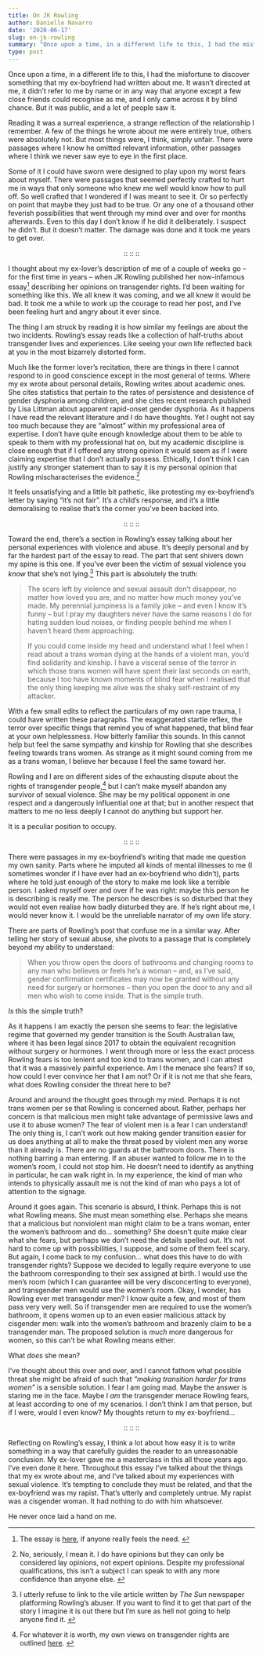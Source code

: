 ```yaml
---
title: On JK Rowling
author: Danielle Navarro
date: '2020-06-17'
slug: on-jk-rowling
summary: "Once upon a time, in a different life to this, I had the misfortune to discover something that my ex-boyfriend had written about me. I've been thinking about it a lot lately."
type: post
---
```


Once upon a time, in a different life to this, I had the misfortune to discover something that my ex-boyfriend had written about me. It wasn't directed at me, it didn't refer to me by name or in any way that anyone except a few close friends could recognise as me, and I only came across it by blind chance. But it was public, and a lot of people saw it. 

Reading it was a surreal experience, a strange reflection of the relationship I remember. A few of the things he wrote about me were entirely true, others were absolutely not. But most things were, I think, simply unfair. There were passages where I know he omitted relevant information, other passages where I think we never saw eye to eye in the first place. 

Some of it I could have sworn were designed to play upon my worst fears about myself. There were passages that seemed perfectly crafted to hurt me in ways that only someone who knew me well would know how to pull off. So well crafted that I wondered if I was meant to see it. Or so perfectly on point that maybe they just had to be true. Or any one of a thousand other feverish possibilities that went through my mind over and over for months afterwards. Even to this day I don't know if he did it deliberately. I suspect he didn't. But it doesn't matter. The damage was done and it took me years to get over.

<p align="center">:: :: ::</p>

I thought about my ex-lover's description of me of a couple of weeks go -- for the first time in years -- when JK Rowling published her now-infamous essay^[The essay is [here](https://www.jkrowling.com/opinions/j-k-rowling-writes-about-her-reasons-for-speaking-out-on-sex-and-gender-issues/), if anyone really feels the need. ] describing her opinions on transgender rights. I'd been waiting for something like this. We all knew it was coming, and we all knew it would be bad. It took me a while to work up the courage to read her post, and I've been feeling hurt and angry about it ever since. 

The thing I am struck by reading it is how similar my feelings are about the two incidents. Rowling's essay reads like a collection of half-truths about transgender lives and experiences. Like seeing your own life reflected back at you in the most bizarrely distorted form. 

Much like the former lover's recitation, there are things in there I cannot respond to in good conscience except in the most general of terms. Where my ex wrote about personal details, Rowling writes about academic ones. She cites statistics that pertain to the rates of persistence and desistence of gender dysphoria among children, and she cites recent research published by Lisa Littman about apparent rapid-onset gender dysphoria. As it happens I have read the relevant literature and I do have thoughts. Yet I ought not say too much because they are "almost" within my professional area of expertise. I don't have quite enough knowledge about them to be able to speak to them with my professional hat on, but my academic discipline is close enough that if I offered any strong opinion it would seem as if I were claiming expertise that I don't actually possess. Ethically, I don't think I can justify any stronger statement than to say it is my personal opinion that Rowling mischaracterises the evidence.^[No, seriously, I mean it. I do have opinions but they can only be considered lay opinions, not expert opinions. Despite my professional qualifications, this isn't a subject I can speak to with any more confidence than anyone else. ]

It feels unsatisfying and a little bit pathetic, like protesting my ex-boyfriend's letter by saying "it's not fair". It's a child's response, and it's a little demoralising to realise that's the corner you've been backed into.

<p align="center">:: :: ::</p>

Toward the end, there's a section in Rowling's essay talking about her personal experiences with violence and abuse. It's deeply personal and by far the hardest part of the essay to read. The part that sent shivers down my spine is this one. If you've ever been the victim of sexual violence you *know* that she's not lying.^[I utterly refuse to link to the vile article written by *The Sun* newspaper platforming Rowling's abuser. If you want to find it to get that part of the story I imagine it is out there but I'm sure as hell not going to help anyone find it. ] This part is absolutely the truth:

> The scars left by violence and sexual assault don’t disappear, no matter how loved you are, and no matter how much money you’ve made. My perennial jumpiness is a family joke – and even I know it’s funny – but I pray my daughters never have the same reasons I do for hating sudden loud noises, or finding people behind me when I haven’t heard them approaching.
>
>If you could come inside my head and understand what I feel when I read about a trans woman dying at the hands of a violent man, you’d find solidarity and kinship. I have a visceral sense of the terror in which those trans women will have spent their last seconds on earth, because I too have known moments of blind fear when I realised that the only thing keeping me alive was the shaky self-restraint of my attacker.

With a few small edits to reflect the particulars of my own rape trauma, I could have written these paragraphs. The exaggerated startle reflex, the terror over specific things that remind you of what happened, that blind fear at your own helplessness. How bitterly familiar this sounds. In this cannot help but feel the same sympathy and kinship for Rowling that she describes feeling towards trans women. As strange as it might sound coming from me as a trans woman, I believe her because I feel the same toward her. 

Rowling and I are on different sides of the exhausting dispute about the rights of transgender people,^[For whatever it is worth, my own views on transgender rights are outlined [here](/post/an-ordinary-account). ] but I can't make myself abandon any survivor of sexual violence. She may be my political opponent in one respect and a dangerously influential one at that; but in another respect that matters to me no less deeply I cannot do anything but support her.

It is a peculiar position to occupy.

<p align="center">:: :: ::</p>

There were passages in my ex-boyfriend's writing that made me question my own sanity. Parts where he imputed all kinds of mental illnesses to me (I sometimes wonder if I have ever had an ex-boyfriend who didn't), parts where he told just enough of the story to make me look like a terrible person. I asked myself over and over if he was right: maybe this person he is describing is really me. The person he describes is so disturbed that they would not even realise how badly disturbed they are. If he's right about me, I would never know it. I would be the unreliable narrator of my own life story. 

There are parts of Rowling's post that confuse me in a similar way. After telling her story of sexual abuse, she pivots to a passage that is completely beyond my ability to understand:

> When you throw open the doors of bathrooms and changing rooms to any man who believes or feels he’s a woman – and, as I’ve said, gender confirmation certificates may now be granted without any need for surgery or hormones – then you open the door to any and all men who wish to come inside. That is the simple truth.

*Is* this the simple truth? 

As it happens I am exactly the person she seems to fear: the legislative regime that governed my gender transition is the South Australian law, where it has been legal since 2017 to obtain the equivalent recognition without surgery or hormones. I went through more or less the exact process Rowling fears is too lenient and too kind to trans women, and I can attest that it was a massively painful experience. Am I the menace she fears? If so, how could I ever convince her that I am not? Or if it is not me that she fears, what does Rowling consider the threat here to be?   

Around and around the thought goes through my mind. Perhaps it is not trans women per se that Rowling is concerned about. Rather, perhaps her concern is that malicious men might take advantage of permissive laws and use it to abuse women? The fear of violent men is a fear I can understand! The only thing is, I can't work out how making gender transition easier for us does anything at all to make the threat posed by violent men any worse than it already is. There are no guards at the bathroom doors. There is nothing barring a man entering. If an abuser wanted to follow me in to the women's room, I could not stop him. He doesn't need to identify as anything in particular, he can walk right in. In my experience, the kind of man who intends to physically assault me is not the kind of man who pays a lot of attention to the signage.

Around it goes again. This scenario is absurd, I think. Perhaps this is not what Rowling means. She must mean something else. Perhaps she means that a malicious but nonviolent man might claim to be a trans woman, enter the women's bathroom and do... something? She doesn't quite make clear what she fears, but perhaps we don't need the details spelled out. It's not hard to come up with possibilities, I suppose, and some of them feel scary. But again, I come back to my confusion... what does this have to do with transgender rights? Suppose we decided to legally require everyone to use the bathroom corresponding to their sex assigned at birth. I would use the men's room (which I can guarantee will be very disconcerting to everyone), and transgender men would use the women's room. Okay, I wonder, has Rowling ever met transgender men? I know quite a few, and most of them pass very very well. So if transgender men are required to use the women's bathroom, it opens women up to an even easier malicious attack by cisgender men: walk into the women's bathroom and brazenly claim to be a transgender man. The proposed solution is *much* more dangerous for women, so this can't be what Rowling means either.

What *does* she mean? 

I've thought about this over and over, and I cannot fathom what possible threat she might be afraid of such that *"making transition harder for trans women"* is a sensible solution. I fear I am going mad. Maybe the answer is staring me in the face. Maybe I *am* the transgender menace Rowling fears, at least according to one of my scenarios. I don't think I am that person, but if I were, would I even know? My thoughts return to my ex-boyfriend...

<p align="center">:: :: ::</p>

Reflecting on Rowling's essay, I think a lot about how easy it is to write something in a way that carefully guides the reader to an unreasonable conclusion. My ex-lover gave me a masterclass in this all those years ago. I've even done it here. Throughout this essay I've talked about the things that my ex wrote about me, and I've talked about my experiences with sexual violence. It's tempting to conclude they must be related, and that the ex-boyfriend was my rapist. That's utterly and completely untrue. My rapist was a cisgender woman. It had nothing to do with him whatsoever. 

He never once laid a hand on me. 


